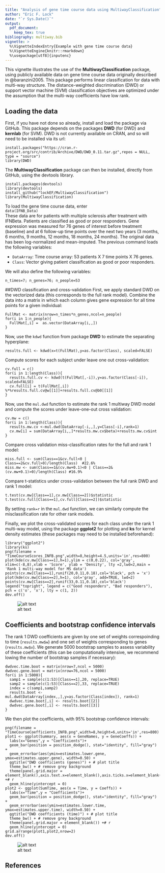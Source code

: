 ```yaml
---
title: "Analysis of gene time course data using MultiwayClassification"
author: "Eric F. Lock"
date: "`r Sys.Date()`"
output:
  pdf_document:
    keep_tex: true
bibliography: multiway.bib
vignette: >
  %\VignetteIndexEntry{Example with gene time course data}
  %\VignetteEngine{knitr::rmarkdown}
  %\usepackage[utf8]{inputenc}
---
```

This vignette illustrates the use of the **MultiwayClassification** package, using publicly available data on gene time course data originally described in @baranzini2005. This package performs linear classification for data with multi-way structure. The distance-weighted discrimination (DWD) or support vector machine (SVM) classification objectives are optimized under the assumption that the multi-way coefficients have low rank. 

## Loading the data

First, if you have not done so already, install and load the package via GitHub.  This package depends on the packages **DWD** (for DWD) and **kernlab** (for SVM). DWD is not currently available on CRAN, and so will need to be installed via its url:
```
install.packages("https://cran.r-project.org/src/contrib/Archive/DWD/DWD_0.11.tar.gz",repos = NULL, type = "source")
library(DWD)
```
The **MultiwayClassification** package can then be installed, directly from GitHub, using the devtools library.
```
install.packages(devtools)
library(devtools)
install_github("lockEF/MultiwayClassification")
library(MultiwayClassification)
```
To load the gene time course data, enter   
```data(IFNB_Data)```   
These data are for patients with multiple sclerosis after treatment with IFNBeta. Patients are classified as good or poor responders. Gene expression was measured for 76 genes of interest before treatment (baseline) and at 6 follow-up time points over the next two years (3 months, 6 months, 9 months, 12 months, 18 months, 24 months). The original data has been log-normalized and mean-imputed.  The previous command loads the following variables:

* `DataArray`:  Time course array: 53 patients X 7 time points X 76 genes.
* `Class`: Vector giving patient classification as good or poor responders.

We will also define the following variables:

```n_times=7; n_genes=76; n_people=53```



##DWD classification and cross-validation
First, we apply standard DWD on the vectorized data (this corresponds to the full rank model).  Combine the data into a matrix in which each column gives gene expression for all time points for a given individual:

```
FullMat <- matrix(nrow=n_times*n_genes,ncol=n_people)
for(i in 1:n_people){
  FullMat[,i] =  as.vector(DataArray[i,,])
}
```
Now, use the `kdwd` function from package **DWD** to estimate the separating hyperplane:
```
results.full <- kdwd(x=t(FullMat),y=as.factor(Class), scaled=FALSE)
```
Compute scores for each subject under leave one out cross-validation:
```
cv.full = c()
for(i in 1:length(Class)){
  results.full.cv <- kdwd(t(FullMat[,-i]),y=as.factor(Class[-i]), scaled=FALSE)
  cv.full[i] = t(FullMat[,i]) %*%results.full.cv@w[[1]]+results.full.cv@b0[[1]]
}
```
Now, use the `mul.dwd` function to estimate the rank 1 multiway DWD model and compute the scores under leave-one-out cross validation: 
```
cv.mw = c()
for(i in 1:length(Class)){
  results.mw.cv <-mul.dwd(DataArray[-i,,],y=Class[-i],rank=1)
  cv.mw[i] = sum(DataArray[i,,]*results.mw.cv$beta)+results.mw.cv$int
}
```
Compare cross validation miss-classification rates for the full and rank 1 model:
```
miss.full <- sum(Class==1&cv.full<0 | Class==2&cv.full>0)/length(Class)  #22.6%
miss.mw <- sum(Class==1&(cv.mw+0.1)<0 | Class==2&(cv.mw+0.1)>0)/length(Class) #16.9%
```
Compare t-statistics under cross-validation between the full rank DWD and rank 1 model:
```
t.test(cv.mw[Class==1],cv.mw[Class==2])$statistic
t.test(cv.full[Class==1],cv.full[Class==2])$statistic 
```
By setting `rank=r` in the `mul.dwd` function, we can similarly compute the misclassification rate for other rank models.  

Finally, we plot the cross-validated scores for each class under the rank 1 multi-way model, using the package **ggplot2** for plotting and **ks** for kernel density estimates (these packages may need to be installed beforehand):
```
library("ggplot2")
library(ks)
png(filename = "TimeCourseScores_INFB.png",width=8,height=4.5,units='in',res=800)
plot(kde(cv.mw[Class==1],h=1),ylim = c(0,0.22), col='gray', xlim=c(-8,8),xlab = 'Score', ylab = 'Density', lty =2,lwd=2,main = 'Rank 1 multi-way model for MS data')
points(cv.mw[Class==1],runif(20,0.11,0.18),col='black', pch = 'x')
plot(kde(cv.mw[Class==2],h=1), col='gray', add=TRUE, lwd=2)
points(cv.mw[Class==2],runif(33,0.11,0.18),col='black')
legend("topright", legend = c("Good responders", "Bad responders"), pch = c('o', 'x'), lty = c(1, 2))
dev.off()
```
![alt text](TimeCourseScores_INFB.png) 

## Coefficients and bootstrap confidence intervals

The rank 1 DWD coefficients are given by one set of weights correspoinding to time (`results.mw$w`) and one set of weights corresponding to genes (`results.mw$v`).  We generate 5000 bootstrap samples to assess variability of these coefficients (this can be computationally intensive, we recommend lowing the number of bootstrap samples if necessary): 
```
dwdvec.time.boot = matrix(nrow=7,ncol = 5000)
dwdvec.gene.boot = matrix(nrow=76,ncol = 5000)
for(i in 1:5000){
  samp1 = sample(c(1:53)[Class==1],20, replace=TRUE)
  samp2 = sample(c(1:53)[Class==2],33, replace=TRUE)
  index = c(samp1,samp2)
  results.boot <- mul.dwd(DataArray[index,,],y=as.factor(Class[index]), rank=1)
  dwdvec.time.boot[,i] <- results.boot[[2]]
  dwdvec.gene.boot[,i] <- results.boot[[3]]
}
```
We then plot the coefficients, with 95\% bootstrap confidence intervals:
``` 
png(filename = "TimeCourseCoefficients_INFB.png",width=8,height=6,units='in',res=800)
plot1 <- ggplot(Summary, aes(x = GeneNames, y = GeneCoeffs)) +  
  labs(x="Genes",y = "Coefficients")+
  geom_bar(position = position_dodge(), stat="identity", fill="gray") + 
  geom_errorbar(aes(ymin=estimates.lower.gene, ymax=estimates.upper.gene), width=0.50) +
  ggtitle("DWD coefficients (genes)") + # plot title
  theme_bw() + # remove grey background 
  theme(panel.grid.major = element_blank(),axis.text.x=element_blank(),axis.ticks.x=element_blank()) +# r
  geom_hline(yintercept = 0)
plot2 <- ggplot(SumTime, aes(x = Time, y = Coeffs)) +  
  labs(x="Time",y = "Coefficients")+
  geom_bar(position = position_dodge(), stat="identity", fill="gray") + 
  geom_errorbar(aes(ymin=estimates.lower.time, ymax=estimates.upper.time), width=0.50) +
  ggtitle("DWD coefficients (time)") + # plot title
  theme_bw() + # remove grey background 
  theme(panel.grid.major = element_blank()) +# r
  geom_hline(yintercept = 0)
grid.arrange(plot1,plot2,nrow=2)
dev.off()
```

![alt text](TimeCourseCoefficients_INFB.png) 

## References